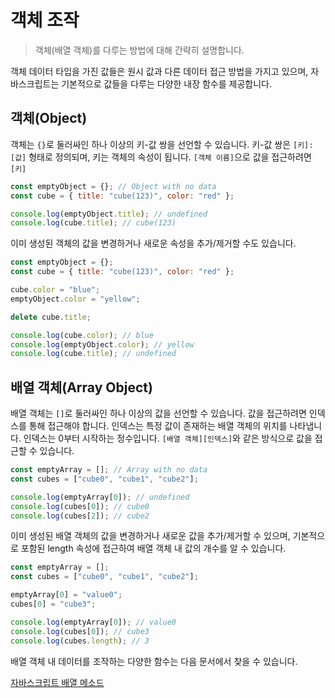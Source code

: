 # 객체 조작

> 객체(배열 객체)를 다루는 방법에 대해 간략히 설명합니다.

객체 데이터 타입을 가진 값들은 원시 값과 다른 데이터 접근 방법을 가지고 있으며, 자바스크립트는 기본적으로 값들을 다루는 다양한 내장 함수를 제공합니다.

## 객체(Object)

객체는 `{}`로 둘러싸인 하나 이상의 키-값 쌍을 선언할 수 있습니다. 키-값 쌍은 `[키]:[값]` 형태로 정의되며, 키는 객체의 속성이 됩니다. `[객체 이름]`으로 값을 접근하려면 `[키]`

```js showLineNumbers copy
const emptyObject = {}; // Object with no data
const cube = { title: "cube(123)", color: "red" };

console.log(emptyObject.title); // undefined
console.log(cube.title); // cube(123)
```

이미 생성된 객체의 값을 변경하거나 새로운 속성을 추가/제거할 수도 있습니다.

```js showLineNumbers copy
const emptyObject = {};
const cube = { title: "cube(123)", color: "red" };

cube.color = "blue";
emptyObject.color = "yellow";

delete cube.title;

console.log(cube.color); // blue
console.log(emptyObject.color); // yellow
console.log(cube.title); // undefined
```

## 배열 객체(Array Object)

배열 객체는 `[]`로 둘러싸인 하나 이상의 값을 선언할 수 있습니다. 값을 접근하려면 인덱스를 통해 접근해야 합니다. 인덱스는 특정 값이 존재하는 배열 객체의 위치를 나타냅니다. 인덱스는 0부터 시작하는 정수입니다. `[배열 객체][인덱스]`와 같은 방식으로 값을 접근할 수 있습니다.

```js showLineNumbers copy
const emptyArray = []; // Array with no data
const cubes = ["cube0", "cube1", "cube2"];

console.log(emptyArray[0]); // undefined
console.log(cubes[0]); // cube0
console.log(cubes[2]); // cube2
```

이미 생성된 배열 객체의 값을 변경하거나 새로운 값을 추가/제거할 수 있으며, 기본적으로 포함된 length 속성에 접근하여 배열 객체 내 값의 개수를 알 수 있습니다.

```js showLineNumbers copy
const emptyArray = [];
const cubes = ["cube0", "cube1", "cube2"];

emptyArray[0] = "value0";
cubes[0] = "cube3";

console.log(emptyArray[0]); // value0
console.log(cubes[0]); // cube3
console.log(cubes.length); // 3
```

배열 객체 내 데이터를 조작하는 다양한 함수는 다음 문서에서 찾을 수 있습니다.

[자바스크립트 배열 메소드](https://www.w3schools.com/js/js_array_methods.asp)
